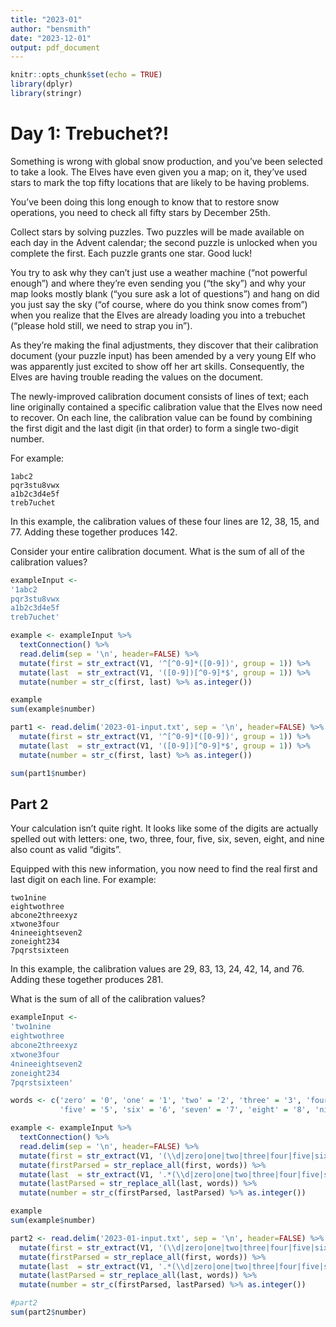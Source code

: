 ```yaml
---
title: "2023-01"
author: "bensmith"
date: "2023-12-01"
output: pdf_document
---
```


```r
knitr::opts_chunk$set(echo = TRUE)
library(dplyr)
library(stringr)
```

# Day 1: Trebuchet?!

Something is wrong with global snow production, and you've been selected to take a look. The Elves have even given you a map; on it, they've used stars to mark the top fifty locations that are likely to be having problems.

You've been doing this long enough to know that to restore snow operations, you need to check all fifty stars by December 25th.

Collect stars by solving puzzles. Two puzzles will be made available on each day in the Advent calendar; the second puzzle is unlocked when you complete the first. Each puzzle grants one star. Good luck!

You try to ask why they can't just use a weather machine ("not powerful enough") and where they're even sending you ("the sky") and why your map looks mostly blank ("you sure ask a lot of questions") and hang on did you just say the sky ("of course, where do you think snow comes from") when you realize that the Elves are already loading you into a trebuchet ("please hold still, we need to strap you in").

As they're making the final adjustments, they discover that their calibration document (your puzzle input) has been amended by a very young Elf who was apparently just excited to show off her art skills. Consequently, the Elves are having trouble reading the values on the document.

The newly-improved calibration document consists of lines of text; each line originally contained a specific calibration value that the Elves now need to recover. On each line, the calibration value can be found by combining the first digit and the last digit (in that order) to form a single two-digit number.

For example:

```
1abc2
pqr3stu8vwx
a1b2c3d4e5f
treb7uchet
```

In this example, the calibration values of these four lines are 12, 38, 15, and 77. Adding these together produces 142.

Consider your entire calibration document. What is the sum of all of the calibration values?

```r
exampleInput <- 
'1abc2
pqr3stu8vwx
a1b2c3d4e5f
treb7uchet'

example <- exampleInput %>%
  textConnection() %>%
  read.delim(sep = '\n', header=FALSE) %>%
  mutate(first = str_extract(V1, '^[^0-9]*([0-9])', group = 1)) %>%
  mutate(last  = str_extract(V1, '([0-9])[^0-9]*$', group = 1)) %>%
  mutate(number = str_c(first, last) %>% as.integer())

example
sum(example$number)

part1 <- read.delim('2023-01-input.txt', sep = '\n', header=FALSE) %>%
  mutate(first = str_extract(V1, '^[^0-9]*([0-9])', group = 1)) %>%
  mutate(last  = str_extract(V1, '([0-9])[^0-9]*$', group = 1)) %>%
  mutate(number = str_c(first, last) %>% as.integer())

sum(part1$number)
```

## Part 2

Your calculation isn't quite right. It looks like some of the digits are actually spelled out with letters: one, two, three, four, five, six, seven, eight, and nine also count as valid "digits".

Equipped with this new information, you now need to find the real first and last digit on each line. For example:

```
two1nine
eightwothree
abcone2threexyz
xtwone3four
4nineeightseven2
zoneight234
7pqrstsixteen
```
In this example, the calibration values are 29, 83, 13, 24, 42, 14, and 76. Adding these together produces 281.

What is the sum of all of the calibration values?

```r
exampleInput <-
'two1nine
eightwothree
abcone2threexyz
xtwone3four
4nineeightseven2
zoneight234
7pqrstsixteen'

words <- c('zero' = '0', 'one' = '1', 'two' = '2', 'three' = '3', 'four' = '4',
           'five' = '5', 'six' = '6', 'seven' = '7', 'eight' = '8', 'nine' = '9')

example <- exampleInput %>%
  textConnection() %>%
  read.delim(sep = '\n', header=FALSE) %>%
  mutate(first = str_extract(V1, '(\\d|zero|one|two|three|four|five|six|seven|eight|nine)', group = 1)) %>%
  mutate(firstParsed = str_replace_all(first, words)) %>%
  mutate(last  = str_extract(V1, '.*(\\d|zero|one|two|three|four|five|six|seven|eight|nine)', group = 1)) %>%
  mutate(lastParsed = str_replace_all(last, words)) %>%
  mutate(number = str_c(firstParsed, lastParsed) %>% as.integer())

example
sum(example$number)

part2 <- read.delim('2023-01-input.txt', sep = '\n', header=FALSE) %>%
  mutate(first = str_extract(V1, '(\\d|zero|one|two|three|four|five|six|seven|eight|nine)', group = 1)) %>%
  mutate(firstParsed = str_replace_all(first, words)) %>%
  mutate(last  = str_extract(V1, '.*(\\d|zero|one|two|three|four|five|six|seven|eight|nine)', group = 1)) %>%
  mutate(lastParsed = str_replace_all(last, words)) %>%
  mutate(number = str_c(firstParsed, lastParsed) %>% as.integer())

#part2
sum(part2$number)
```
